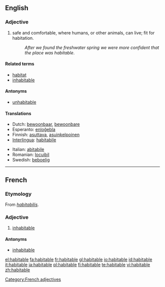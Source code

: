 ==English==

===Adjective===
{{infl|en|adjective}}

# safe and comfortable, where humans, or other animals, can live; fit for habitation.
#: ''After we found the freshwater spring we were more confident that the place was habitable''.

====Related terms====
* [[habitat]]
* [[inhabitable]]

====Antonyms====
* [[unhabitable]]

====Translations====
{{trans-top|where humans or other animals can live}}
* Dutch: [[bewoonbaar]], [[bewoonbare]]
* Esperanto: [[enloĝebla]]
* Finnish: [[asuttava]], [[asuinkelpoinen]]
* [[Interlingua]]: [[habitabile]]
{{trans-mid}}
* Italian: [[abitabile]]
* Romanian: [[locuibil]]
* Swedish: [[beboelig]]
{{trans-bottom}}

----

==French==

===Etymology===
From {{etyl|la|fr}} ''[[habitabilis]]''.

===Adjective===
{{fr-adj}}

# [[inhabitable]]

====Antonyms====
* [[inhabitable]]

[[Category:French adjectives]]

[[el:habitable]]
[[fa:habitable]]
[[fr:habitable]]
[[gl:habitable]]
[[io:habitable]]
[[id:habitable]]
[[it:habitable]]
[[ja:habitable]]
[[pl:habitable]]
[[fi:habitable]]
[[te:habitable]]
[[vi:habitable]]
[[zh:habitable]]